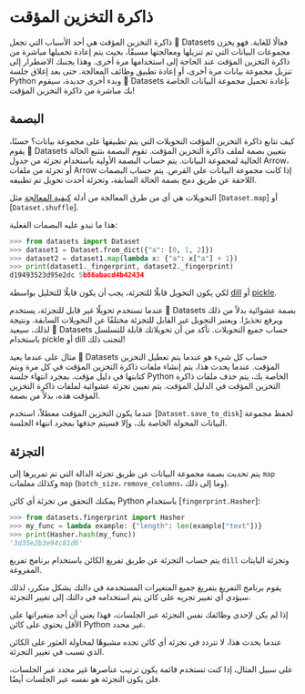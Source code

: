 # ذاكرة التخزين المؤقت

ذاكرة التخزين المؤقت هي أحد الأسباب التي تجعل 🤗 Datasets فعالًا للغاية. فهو يخزن مجموعات البيانات التي تم تنزيلها ومعالجتها مسبقًا، بحيث يتم إعادة تحميلها مباشرة من ذاكرة التخزين المؤقت عند الحاجة إلى استخدامها مرة أخرى. وهذا يجنبك الاضطرار إلى تنزيل مجموعة بيانات مرة أخرى، أو إعادة تطبيق وظائف المعالجة. حتى بعد إغلاق جلسة Python وبدء أخرى جديدة، سيقوم 🤗 Datasets بإعادة تحميل مجموعة البيانات الخاصة بك مباشرة من ذاكرة التخزين المؤقت!

## البصمة

كيف تتابع ذاكرة التخزين المؤقت التحويلات التي يتم تطبيقها على مجموعة بيانات؟ حسنًا، يقوم 🤗 Datasets بتعيين بصمة لملف ذاكرة التخزين المؤقت. تقوم البصمة بتتبع الحالة الحالية لمجموعة البيانات. يتم حساب البصمة الأولية باستخدام تجزئة من جدول Arrow، أو تجزئة من ملفات Arrow إذا كانت مجموعة البيانات على القرص. يتم حساب البصمات اللاحقة عن طريق دمج بصمة الحالة السابقة، وتجزئة أحدث تحويل تم تطبيقه.

<Tip>

التحويلات هي أي من طرق المعالجة من أدلة [كيفية المعالجة](./process) مثل [`Dataset.map`] أو [`Dataset.shuffle`].

</Tip>

هذا ما تبدو عليه البصمات الفعلية:

```py
>>> from datasets import Dataset
>>> dataset1 = Dataset.from_dict({"a": [0, 1, 2]})
>>> dataset2 = dataset1.map(lambda x: {"a": x["a"] + 1})
>>> print(dataset1._fingerprint, dataset2._fingerprint)
d19493523d95e2dc 5b86abacd4b42434
```

لكي يكون التحويل قابلًا للتجزئة، يجب أن يكون قابلًا للتخليل بواسطة [dill](https://dill.readthedocs.io/en/latest/) أو [pickle](https://docs.python.org/3/library/pickle).

عندما تستخدم تحويلًا غير قابل للتجزئة، يستخدم 🤗 Datasets بصمة عشوائية بدلاً من ذلك ويرفع تحذيرًا. ويعتبر التحويل غير القابل للتجزئة مختلفًا عن التحويلات السابقة. ونتيجة لذلك، سيعيد 🤗 Datasets حساب جميع التحويلات. تأكد من أن تحويلاتك قابلة للتسلسل باستخدام pickle أو dill لتجنب ذلك!

مثال على عندما يعيد 🤗 Datasets حساب كل شيء هو عندما يتم تعطيل التخزين المؤقت. عندما يحدث هذا، يتم إنشاء ملفات ذاكرة التخزين المؤقت في كل مرة ويتم كتابتها في دليل مؤقت. بمجرد انتهاء جلسة Python الخاصة بك، يتم حذف ملفات ذاكرة التخزين المؤقت في الدليل المؤقت. يتم تعيين تجزئة عشوائية لملفات ذاكرة التخزين المؤقت هذه، بدلاً من بصمة.

<Tip>

عندما يكون التخزين المؤقت معطلاً، استخدم [`Dataset.save_to_disk`] لحفظ مجموعة البيانات المحولة الخاصة بك، وإلا فسيتم حذفها بمجرد انتهاء الجلسة.

</Tip>

## التجزئة

يتم تحديث بصمة مجموعة البيانات عن طريق تجزئة الدالة التي تم تمريرها إلى `map` وكذلك معلمات `map` (`batch_size`، `remove_columns`، وما إلى ذلك).

يمكنك التحقق من تجزئة أي كائن Python باستخدام [`fingerprint.Hasher`]:

```py
>>> from datasets.fingerprint import Hasher
>>> my_func = lambda example: {"length": len(example["text"])}
>>> print(Hasher.hash(my_func))
'3d35e2b3e94c81d6'
```

يتم حساب التجزئة عن طريق تفريغ الكائن باستخدام برنامج تفريغ `dill` وتجزئة البايتات المفروغة.

يقوم برنامج التفريغ بتفريغ جميع المتغيرات المستخدمة في دالتك بشكل متكرر، لذلك سيؤدي أي تغيير تجريه على كائن يتم استخدامه في دالتك إلى تغيير التجزئة.

إذا لم يكن لإحدى وظائفك نفس التجزئة عبر الجلسات، فهذا يعني أن أحد متغيراتها على الأقل يحتوي على كائن Python غير محدد.

عندما يحدث هذا، لا تتردد في تجزئة أي كائن تجده مشبوهًا لمحاولة العثور على الكائن الذي تسبب في تغيير التجزئة.

على سبيل المثال، إذا كنت تستخدم قائمة يكون ترتيب عناصرها غير محدد عبر الجلسات، فلن يكون التجزئة هو نفسه عبر الجلسات أيضًا.